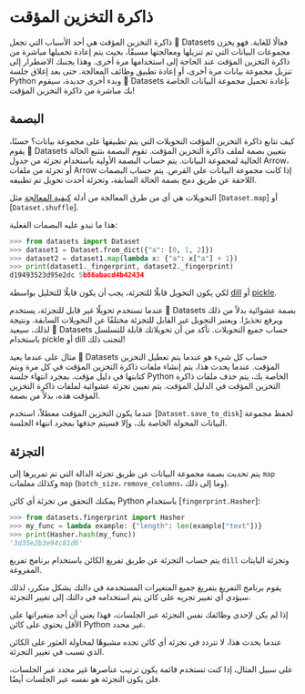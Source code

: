 # ذاكرة التخزين المؤقت

ذاكرة التخزين المؤقت هي أحد الأسباب التي تجعل 🤗 Datasets فعالًا للغاية. فهو يخزن مجموعات البيانات التي تم تنزيلها ومعالجتها مسبقًا، بحيث يتم إعادة تحميلها مباشرة من ذاكرة التخزين المؤقت عند الحاجة إلى استخدامها مرة أخرى. وهذا يجنبك الاضطرار إلى تنزيل مجموعة بيانات مرة أخرى، أو إعادة تطبيق وظائف المعالجة. حتى بعد إغلاق جلسة Python وبدء أخرى جديدة، سيقوم 🤗 Datasets بإعادة تحميل مجموعة البيانات الخاصة بك مباشرة من ذاكرة التخزين المؤقت!

## البصمة

كيف تتابع ذاكرة التخزين المؤقت التحويلات التي يتم تطبيقها على مجموعة بيانات؟ حسنًا، يقوم 🤗 Datasets بتعيين بصمة لملف ذاكرة التخزين المؤقت. تقوم البصمة بتتبع الحالة الحالية لمجموعة البيانات. يتم حساب البصمة الأولية باستخدام تجزئة من جدول Arrow، أو تجزئة من ملفات Arrow إذا كانت مجموعة البيانات على القرص. يتم حساب البصمات اللاحقة عن طريق دمج بصمة الحالة السابقة، وتجزئة أحدث تحويل تم تطبيقه.

<Tip>

التحويلات هي أي من طرق المعالجة من أدلة [كيفية المعالجة](./process) مثل [`Dataset.map`] أو [`Dataset.shuffle`].

</Tip>

هذا ما تبدو عليه البصمات الفعلية:

```py
>>> from datasets import Dataset
>>> dataset1 = Dataset.from_dict({"a": [0, 1, 2]})
>>> dataset2 = dataset1.map(lambda x: {"a": x["a"] + 1})
>>> print(dataset1._fingerprint, dataset2._fingerprint)
d19493523d95e2dc 5b86abacd4b42434
```

لكي يكون التحويل قابلًا للتجزئة، يجب أن يكون قابلًا للتخليل بواسطة [dill](https://dill.readthedocs.io/en/latest/) أو [pickle](https://docs.python.org/3/library/pickle).

عندما تستخدم تحويلًا غير قابل للتجزئة، يستخدم 🤗 Datasets بصمة عشوائية بدلاً من ذلك ويرفع تحذيرًا. ويعتبر التحويل غير القابل للتجزئة مختلفًا عن التحويلات السابقة. ونتيجة لذلك، سيعيد 🤗 Datasets حساب جميع التحويلات. تأكد من أن تحويلاتك قابلة للتسلسل باستخدام pickle أو dill لتجنب ذلك!

مثال على عندما يعيد 🤗 Datasets حساب كل شيء هو عندما يتم تعطيل التخزين المؤقت. عندما يحدث هذا، يتم إنشاء ملفات ذاكرة التخزين المؤقت في كل مرة ويتم كتابتها في دليل مؤقت. بمجرد انتهاء جلسة Python الخاصة بك، يتم حذف ملفات ذاكرة التخزين المؤقت في الدليل المؤقت. يتم تعيين تجزئة عشوائية لملفات ذاكرة التخزين المؤقت هذه، بدلاً من بصمة.

<Tip>

عندما يكون التخزين المؤقت معطلاً، استخدم [`Dataset.save_to_disk`] لحفظ مجموعة البيانات المحولة الخاصة بك، وإلا فسيتم حذفها بمجرد انتهاء الجلسة.

</Tip>

## التجزئة

يتم تحديث بصمة مجموعة البيانات عن طريق تجزئة الدالة التي تم تمريرها إلى `map` وكذلك معلمات `map` (`batch_size`، `remove_columns`، وما إلى ذلك).

يمكنك التحقق من تجزئة أي كائن Python باستخدام [`fingerprint.Hasher`]:

```py
>>> from datasets.fingerprint import Hasher
>>> my_func = lambda example: {"length": len(example["text"])}
>>> print(Hasher.hash(my_func))
'3d35e2b3e94c81d6'
```

يتم حساب التجزئة عن طريق تفريغ الكائن باستخدام برنامج تفريغ `dill` وتجزئة البايتات المفروغة.

يقوم برنامج التفريغ بتفريغ جميع المتغيرات المستخدمة في دالتك بشكل متكرر، لذلك سيؤدي أي تغيير تجريه على كائن يتم استخدامه في دالتك إلى تغيير التجزئة.

إذا لم يكن لإحدى وظائفك نفس التجزئة عبر الجلسات، فهذا يعني أن أحد متغيراتها على الأقل يحتوي على كائن Python غير محدد.

عندما يحدث هذا، لا تتردد في تجزئة أي كائن تجده مشبوهًا لمحاولة العثور على الكائن الذي تسبب في تغيير التجزئة.

على سبيل المثال، إذا كنت تستخدم قائمة يكون ترتيب عناصرها غير محدد عبر الجلسات، فلن يكون التجزئة هو نفسه عبر الجلسات أيضًا.